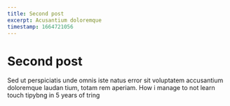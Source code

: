 ```yaml
---
title: Second post
excerpt: Acusantium doloremque
timestamp: 1664721056
---
```


# Second post

Sed ut perspiciatis unde omnis iste natus error sit voluptatem accusantium doloremque laudan tium, totam rem aperiam. How i manage to not learn touch tipybng in 5 years of tring
